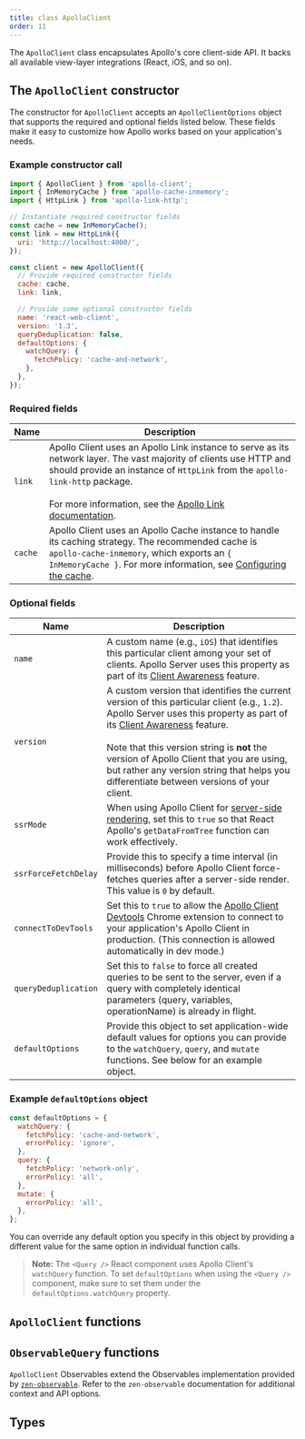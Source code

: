 ```yaml
---
title: class ApolloClient
order: 11
---
```



The `ApolloClient` class encapsulates Apollo's core client-side API. It backs all available view-layer integrations (React, iOS, and so on).

## The `ApolloClient` constructor

<TypescriptApiBox name="ApolloClient.constructor" />

The constructor for `ApolloClient` accepts an `ApolloClientOptions` object that supports the required and optional fields listed below. These fields make it easy to customize how Apollo works based on your application's needs.

### Example constructor call

```js
import { ApolloClient } from 'apollo-client';
import { InMemoryCache } from 'apollo-cache-inmemory';
import { HttpLink } from 'apollo-link-http';

// Instantiate required constructor fields
const cache = new InMemoryCache();
const link = new HttpLink({
  uri: 'http://localhost:4000/',
});

const client = new ApolloClient({
  // Provide required constructor fields
  cache: cache,
  link: link,

  // Provide some optional constructor fields
  name: 'react-web-client',
  version: '1.3',
  queryDeduplication: false,
  defaultOptions: {
    watchQuery: {
      fetchPolicy: 'cache-and-network',
    },
  },
});
```

### Required fields

| Name    | Description                                                                                                                                                                                                                                                                                                       |
| ------- | ----------------------------------------------------------------------------------------------------------------------------------------------------------------------------------------------------------------------------------------------------------------------------------------------------------------- |
| `link`  | Apollo Client uses an Apollo Link instance to serve as its network layer. The vast majority of clients use HTTP and should provide an instance of `HttpLink` from the `apollo-link-http` package. <br/><br/> For more information, see the [Apollo Link documentation](https://www.apollographql.com/docs/link/). |
| `cache` | Apollo Client uses an Apollo Cache instance to handle its caching strategy. The recommended cache is `apollo-cache-inmemory`, which exports an `{ InMemoryCache }`. For more information, see [Configuring the cache](/caching/cache-configuration/).                                                             |

### Optional fields

| Name                 | Description                                                                                                                                                                                                                                                                                                                                                                                                                                                       |
| -------------------- | ----------------------------------------------------------------------------------------------------------------------------------------------------------------------------------------------------------------------------------------------------------------------------------------------------------------------------------------------------------------------------------------------------------------------------------------------------------------- |
| `name`               | A custom name (e.g., `iOS`) that identifies this particular client among your set of clients. Apollo Server uses this property as part of its [Client Awareness](https://www.apollographql.com/docs/apollo-server/v2/features/metrics#Client-Awareness) feature.                                                                                                                                                                                                  |
| `version`            | A custom version that identifies the current version of this particular client (e.g., `1.2`). Apollo Server uses this property as part of its [Client Awareness](https://www.apollographql.com/docs/apollo-server/v2/features/metrics#Client-Awareness) feature. <br/><br/> Note that this version string is **not** the version of Apollo Client that you are using, but rather any version string that helps you differentiate between versions of your client. |
| `ssrMode`            | When using Apollo Client for [server-side rendering](/performance/server-side-rendering/), set this to `true` so that React Apollo's `getDataFromTree` function can work effectively.                                                                                                                                                                                                                                                                             |
| `ssrForceFetchDelay` | Provide this to specify a time interval (in milliseconds) before Apollo Client force-fetches queries after a server-side render. This value is `0` by default.                                                                                                                                                                                                                                                                                                    |
| `connectToDevTools`  | Set this to `true` to allow the [Apollo Client Devtools](/development-testing/developer-tooling/#apollo-client-devtools) Chrome extension to connect to your application's Apollo Client in production. (This connection is allowed automatically in dev mode.)                                                                                                                                                                                                   |
| `queryDeduplication` | Set this to `false` to force all created queries to be sent to the server, even if a query with completely identical parameters (query, variables, operationName) is already in flight.                                                                                                                                                                                                                                                                           |
| `defaultOptions`     | Provide this object to set application-wide default values for options you can provide to the `watchQuery`, `query`, and `mutate` functions. See below for an example object.                                                                                                                                                                                                                                                                                     |

### Example `defaultOptions` object

```js
const defaultOptions = {
  watchQuery: {
    fetchPolicy: 'cache-and-network',
    errorPolicy: 'ignore',
  },
  query: {
    fetchPolicy: 'network-only',
    errorPolicy: 'all',
  },
  mutate: {
    errorPolicy: 'all',
  },
};
```

You can override any default option you specify in this object by providing a
different value for the same option in individual function calls.

> **Note:** The `<Query />` React component uses Apollo Client's `watchQuery` function. To set `defaultOptions` when using the `<Query />` component, make sure to set them under the `defaultOptions.watchQuery` property.

## `ApolloClient` functions

<TypescriptApiBox name="ApolloClient.watchQuery" />
<TypescriptApiBox name="ApolloClient.query" />
<TypescriptApiBox name="ApolloClient.mutate" />
<TypescriptApiBox name="ApolloClient.subscribe" />
<TypescriptApiBox name="ApolloClient.readQuery" />
<TypescriptApiBox name="ApolloClient.readFragment" />
<TypescriptApiBox name="ApolloClient.writeQuery" />
<TypescriptApiBox name="ApolloClient.writeFragment" />
<TypescriptApiBox name="ApolloClient.resetStore" />
<TypescriptApiBox name="ApolloClient.onResetStore" />
<TypescriptApiBox name="ApolloClient.clearStore" />
<TypescriptApiBox name="ApolloClient.onClearStore" />
<TypescriptApiBox name="ApolloClient.stop" />
<TypescriptApiBox name="ApolloClient.reFetchObservableQueries" />

## `ObservableQuery` functions

`ApolloClient` Observables extend the Observables implementation provided by [`zen-observable`](https://github.com/zenparsing/zen-observable). Refer to the `zen-observable` documentation for additional context and API options.

<TypescriptApiBox name="ObservableQuery.variables" />
<TypescriptApiBox name="ObservableQuery.result" />
<TypescriptApiBox name="ObservableQuery.getCurrentResult" />
<TypescriptApiBox name="ObservableQuery.refetch" />
<TypescriptApiBox name="ObservableQuery.setOptions" />
<TypescriptApiBox name="ObservableQuery.setVariables" />
<TypescriptApiBox name="ObservableQuery.fetchMore" />
<TypescriptApiBox name="ObservableQuery.updateQuery" />
<TypescriptApiBox name="ObservableQuery.startPolling" />
<TypescriptApiBox name="ObservableQuery.stopPolling" />
<TypescriptApiBox name="ObservableQuery.subscribeToMore" />

## Types

<TypescriptApiBox name="ApolloClientOptions" />
<TypescriptApiBox name="DefaultOptions" />
<TypescriptApiBox name="NetworkStatus" />
<TypescriptApiBox name="ApolloQueryResult" />
<TypescriptApiBox name="ApolloCurrentQueryResult" />
